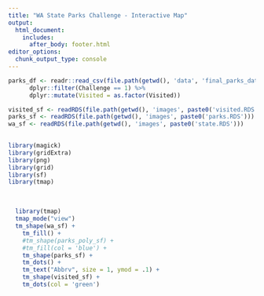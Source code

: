 ```yaml
---
title: "WA State Parks Challenge - Interactive Map"
output: 
  html_document:
    includes:
      after_body: footer.html
editor_options: 
  chunk_output_type: console
---
```


```r

parks_df <- readr::read_csv(file.path(getwd(), 'data', 'final_parks_data.csv')) %>%
      dplyr::filter(Challenge == 1) %>%
      dplyr::mutate(Visited = as.factor(Visited))

visited_sf <- readRDS(file.path(getwd(), 'images', paste0('visited.RDS')))
parks_sf <- readRDS(file.path(getwd(), 'images', paste0('parks.RDS')))
wa_sf <- readRDS(file.path(getwd(), 'images', paste0('state.RDS')))

  
library(magick)
library(gridExtra)
library(png)
library(grid)
library(sf)
library(tmap)
```

&nbsp;
&nbsp;

```r

  library(tmap)
  tmap_mode("view")
  tm_shape(wa_sf) + 
    tm_fill() + 
    #tm_shape(parks_poly_sf) + 
    #tm_fill(col = 'blue') + 
    tm_shape(parks_sf) + 
    tm_dots() + 
    tm_text("Abbrv", size = 1, ymod = .1) +
    tm_shape(visited_sf) + 
    tm_dots(col = 'green') 
  

```